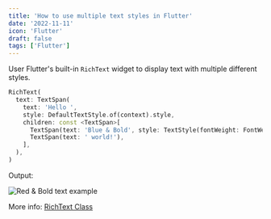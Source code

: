 ```yaml
---
title: 'How to use multiple text styles in Flutter'
date: '2022-11-11'
icon: 'Flutter'
draft: false
tags: ['Flutter']
---
```


User Flutter's built-in `RichText` widget to display text with multiple different styles.

```dart
RichText(
  text: TextSpan(
    text: 'Hello ',
    style: DefaultTextStyle.of(context).style,
    children: const <TextSpan>[
      TextSpan(text: 'Blue & Bold', style: TextStyle(fontWeight: FontWeight.bold, color: Colors.red)),
      TextSpan(text: ' world!'),
    ],
  ),
)
```

Output:

![Red & Bold text example](/static/images/rich-text.png)

More info: [RichText Class](https://api.flutter.dev/flutter/widgets/RichText-class.html)
